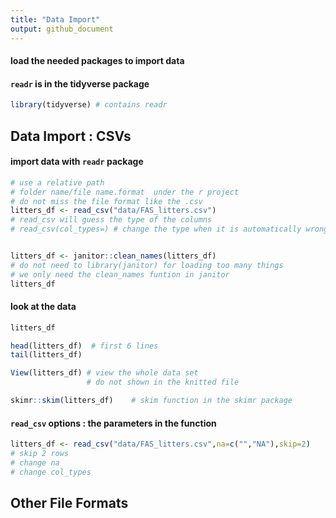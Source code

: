 ```yaml
---
title: "Data Import"
output: github_document
---
```


#### load the needed packages to import data
#### `readr` is in the tidyverse package
```r
library(tidyverse) # contains readr
```


## Data Import : CSVs

#### import data with `readr` package
```r
# use a relative path
# folder name/file name.format  under the r project
# do not miss the file format like the .csv
litters_df <- read_csv("data/FAS_litters.csv")
# read_csv will guess the type of the columns
# read_csv(col_types=) # change the type when it is automatically wrong


litters_df <- janitor::clean_names(litters_df)  
# do not need to library(janitor) for loading too many things
# we only need the clean_names funtion in janitor
litters_df

```

#### look at the data

```r
litters_df

head(litters_df)  # first 6 lines
tail(litters_df)
```

```r
View(litters_df) # view the whole data set
                 # do not shown in the knitted file

```

```r
skimr::skim(litters_df)    # skim function in the skimr package
```

#### `read_csv` options : the parameters in the function

```r
litters_df <- read_csv("data/FAS_litters.csv",na=c("","NA"),skip=2)
# skip 2 rows
# change na
# change col_types
```

## Other File Formats




